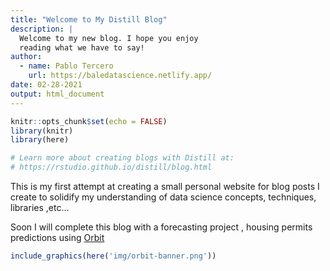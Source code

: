 ```yaml
---
title: "Welcome to My Distill Blog"
description: |
  Welcome to my new blog. I hope you enjoy 
  reading what we have to say!
author:
  - name: Pablo Tercero 
    url: https://baledatascience.netlify.app/
date: 02-28-2021
output: html_document
---
```


```r
knitr::opts_chunk$set(echo = FALSE)
library(knitr)
library(here)

# Learn more about creating blogs with Distill at:
# https://rstudio.github.io/distill/blog.html

```


This is my first attempt at creating a small personal website for 
blog posts I create to solidify my understanding of data science concepts, techniques, libraries ,etc...

Soon I will complete this blog with a forecasting project , housing permits predictions using [Orbit](https://github.com/uber/orbit) 
```r
include_graphics(here('img/orbit-banner.png'))

```

